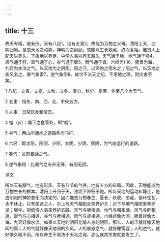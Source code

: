 ```yaml
---
---
---
```

title: 十三
---




故天有精，地有形。天有八纪1，地有五里2。故能为万物之父母。清阳上天，浊阴归地。是故天地之动静，神明为之纲纪。故能以生长收藏，终而复始。惟贤人上配天以养头，下象地以养足，中傍人事以养五藏3。天气通于肺，地气通于嗌4，风气通于肝，雷气通于心，谷气通于脾5，雨气通于肾。六经为川6，肠胃为海，九窍为水注之气。以天地为之阴阳，阳之汗，以天地之雨名之；阳之气，以天地之疾风名之。暴气象雷7，逆气象阳8。故治不法天之纪，不用地之理，则灾害至矣。

1 八纪：立春、立夏、立秋、立冬、春分、秋分、夏至、冬至八个大节气。

2 五里：指东、南、西、北、中央五方。

3 人事：日常饮食和情志。

4 嗌（yì）：喉下之食管处，即“咽”。

5 谷气：两山间通水之道路称为“谷”。

6 六经：即太阳、阳明、少阳、太阴、少阴、厥阴，为气血运行的道路。

7 暴气：忿怒暴躁之气。

8 逆气象阳：比喻气之有升无降，有阳无阴。

译文

所以天有精气，地有形质。天有八节的气序，地有五方的布局。因此，天地能成为万物生长的根本。清阳上升归于天，浊阴下降归于地。所以天地的运动和静止，是由阴阳的神妙变化而决定的，因而能使万物春生、夏长、秋收、冬藏，循环往复，永不休止。只有圣贤之人，对上与天气相配合来养护头；对下与地气相顺来养护足；居中，则依傍人事来养护五脏。天气与肺相通，地气与咽相通，风气与肝相通，雷气与心相通，谷气与脾相通，雨气与肾相通。六经好像大河，肠胃好像大海，九窍好像水流。如果以天地的阴阳比喻人身的阴阳，那么，人的汗就好像天地间的雨；人的气就好像天地间的疾风。人的暴怒之气，就好像雷霆；人的逆气，就好像久晴不雨。所以养生不取法于天地之理，那么疾病灾害就要发生了。